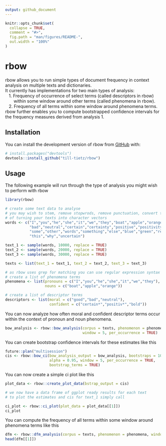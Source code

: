 ```yaml
---
output: github_document
---
```


<!-- README.md is generated from README.Rmd. Please edit that file -->

```r
knitr::opts_chunk$set(
  collapse = TRUE,
  comment = "#>",
  fig.path = "man/figures/README-",
  out.width = "100%"
)
```

# rbow

<!-- badges: start -->
<!-- badges: end -->

| rbow allows you to run simple types of document frequency in context analysis on multiple texts and dictionaries.
| It currently has implementations for two main types of analysis: 
|    1. Frequency of occurrence of select terms (called descriptors in rbow) 
|        within some window around other terms (called phenomena in rbow).
|    2. Frequency of all terms within some window around phenomena terms. 
| rbow further enables you to compute bootstrapped confidence intervals for the frequency measures derived from analysis 1. 

## Installation

You can install the development version of rbow from [GitHub](https://github.com/) with:

``` r
# install.packages("devtools")
devtools::install_github("till-tietz/rbow")
```
## Usage

The following example will run through the type of analysis you might wish to perform with rbow

```r
library(rbow)

# create some text data to analyse
# you may wish to stem, remove stopwrods, remove punctuation, convert to lower case etc. in the process 
# of turning your texts into character vectors 
words <- c("I","you","he","she","it","we","they","boat","apple","orange","good",
           "bad","neutral","certain","certainty","positive","positivity","bold",
           "some","other","words","something","else","blue","green","red","hello",
           "this","why","uncertain")

text_1 <- sample(words, 10000, replace = TRUE)
text_2 <- sample(words, 20000, replace = TRUE)
text_3 <- sample(words, 30000, replace = TRUE)

texts <- list(text_1 = text_1, text_2 = text_2, text_3 = text_3)

# as rbow uses grep for matching you can use regular expression syntax
# create a list of phenomena terms
phenomena <- list(pronouns = c("I","you","he","she","it","we","they"),
                  nouns = c("boat","apple","orange"))

# create a list of descriptor terms 
descriptors <- list(moral = c("good","bad","neutral"),
                    confident = c("certain*","positiv*","bold"))
```

You can now analyze how often moral and confident descriptor terms occur within the context of pronoun and noun phenomena. 

```r
bow_analysis <- rbow::bow_analysis(corpus = texts, phenomenon = phenomena, descriptors = descriptors,
                                   window = 5, per_occurrence = TRUE)
```

You can create bootstrap confidence intervals for these estimates like this

```r
future::plan("multisession")
cis <- rbow::bow_ci(bow_analysis_output = bow_analysis, bootstraps = 1000,
                    alpha = 0.95, window = 5, per_occurrence = TRUE, 
                    bootstrap_terms = TRUE)
```

You can now create a simple ci plot like this 

```r
plot_data <- rbow::create_plot_data(bstrap_output = cis)

# we now have a data frame of ggplot ready results for each text
# to plot the estimates and cis for text_1 simply call 

ci_plot <- rbow::ci_plot(plot_data = plot_data[[1]])
ci_plot
```

You can compute the frequency of all terms within some window around phenomena terms like this 

```r
dfm <- rbow::dfm_analysis(corpus = texts, phenomenon = phenomena, window = 10, n_terms = 10)
head(dfm[[1]])

```
